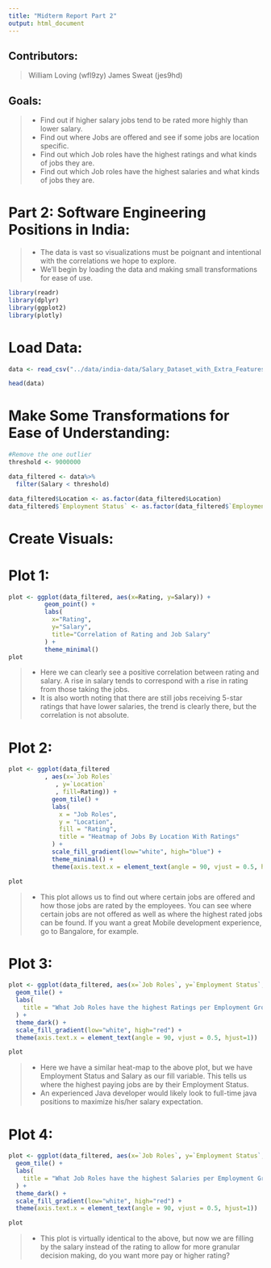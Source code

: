 ```yaml
---
title: "Midterm Report Part 2"
output: html_document
---
```


## **Contributors:**
> William Loving (wfl9zy)
> James Sweat (jes9hd)

## **Goals:**
> - Find out if higher salary jobs tend to be rated more highly than lower salary. 
> - Find out where Jobs are offered and see if some jobs are location specific.
> - Find out which Job roles have the highest ratings and what kinds of jobs they are.
> - Find out which Job roles have the highest salaries and what kinds of jobs they are. 
  
# **Part 2: Software Engineering Positions in India:**
> - The data is vast so visualizations must be poignant and intentional with the correlations we hope to explore. 
> - We'll begin by loading the data and making small transformations for ease of use.

```r
library(readr)
library(dplyr)
library(ggplot2)
library(plotly)
```

# **Load Data:** 

```r
data <- read_csv("../data/india-data/Salary_Dataset_with_Extra_Features.csv")
```

```r
head(data)

```

# **Make Some Transformations for Ease of Understanding:**

```r

#Remove the one outlier
threshold <- 9000000

data_filtered <- data%>%
  filter(Salary < threshold)

data_filtered$Location <- as.factor(data_filtered$Location)
data_filtered$`Employment Status` <- as.factor(data_filtered$`Employment Status`)

```


# **Create Visuals:** 

# Plot 1:

```r

plot <- ggplot(data_filtered, aes(x=Rating, y=Salary)) +
          geom_point() + 
          labs(
            x="Rating",
            y="Salary",
            title="Correlation of Rating and Job Salary"
          ) + 
          theme_minimal()
plot
```

> - Here we can clearly see a positive correlation between rating and salary. A rise in salary tends to correspond with a rise in rating from those taking the jobs.
> - It is also worth noting that there are still jobs receiving 5-star ratings that have lower salaries, the trend is clearly there, but the correlation is not absolute.




# Plot 2: 

```r
plot <- ggplot(data_filtered
          , aes(x=`Job Roles`
             , y=`Location`
             , fill=Rating)) + 
            geom_tile() + 
            labs(
              x = "Job Roles",
              y = "Location",
              fill = "Rating",
              title = "Heatmap of Jobs By Location With Ratings"
            ) + 
            scale_fill_gradient(low="white", high="blue") + 
            theme_minimal() + 
            theme(axis.text.x = element_text(angle = 90, vjust = 0.5, hjust=1))

plot
```

> - This plot allows us to find out where certain jobs are offered and how those jobs are rated by the employees. You can see where certain jobs are not offered as well as where the highest rated jobs can be found. If you want a great Mobile development experience, go to Bangalore, for example.


# Plot 3:

```r

plot <- ggplot(data_filtered, aes(x=`Job Roles`, y=`Employment Status`, fill=Rating)) + 
  geom_tile() + 
  labs(
    title = "What Job Roles have the highest Ratings per Employment Group?"
  ) + 
  theme_dark() + 
  scale_fill_gradient(low="white", high="red") + 
  theme(axis.text.x = element_text(angle = 90, vjust = 0.5, hjust=1))

plot
```

> - Here we have a similar heat-map to the above plot, but we have Employment Status and Salary as our fill variable. This tells us where the highest paying jobs are by their Employment Status. 
> - An experienced Java developer would likely look to full-time java positions to maximize his/her salary expectation.


# Plot 4: 

```r
plot <- ggplot(data_filtered, aes(x=`Job Roles`, y=`Employment Status`, fill=Salary)) + 
  geom_tile() + 
  labs(
    title = "What Job Roles have the highest Salaries per Employment Group?"
  ) +
  theme_dark() + 
  scale_fill_gradient(low="white", high="red") + 
  theme(axis.text.x = element_text(angle = 90, vjust = 0.5, hjust=1))

plot
```

> - This plot is virtually identical to the above, but now we are filling by the salary instead of the rating to allow for more granular decision making, do you want more pay or higher rating? 

